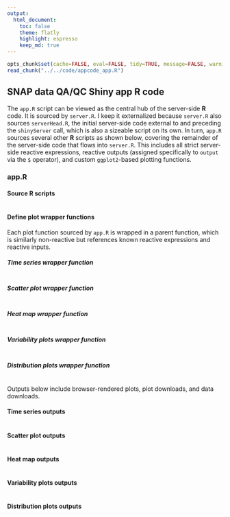 ```yaml
---
output:
  html_document:
    toc: false
    theme: flatly
    highlight: espresso
    keep_md: true
---
```


```r
opts_chunk$set(cache=FALSE, eval=FALSE, tidy=TRUE, message=FALSE, warning=FALSE)
read_chunk("../../code/appcode_app.R")
```

##
##
## SNAP data QA/QC Shiny app R code

The `app.R` script can be viewed as the central hub of the server-side **R** code.
It is sourced by `server.R`.
I keep it externalized because `server.R` also sources `serverHead.R`,
the initial server-side code external to and preceding the `shinyServer` call, which is also a sizeable script on its own.
In turn, `app.R` sources several other **R** scripts as shown below, covering the remainder of the server-side code that flows into `server.R`.
This includes all strict server-side reactive expressions, reactive outputs (assigned specifically to `output` via the `$` operator), and custom `ggplot2`-based plotting functions.

### app.R

#### Source R scripts

```r
```

#### Define plot wrapper functions

Each plot function sourced by `app.R` is wrapped in a parent function, which is similarly non-reactive but references known reactive expressions and reactive inputs.

##### Time series wrapper function

```r
```

##### Scatter plot wrapper function

```r
```

##### Heat map wrapper function

```r
```

##### Variability plots wrapper function

```r
```

##### Distribution plots wrapper function

```r
```

Outputs below include browser-rendered plots, plot downloads, and data downloads.

#### Time series outputs

```r
```

#### Scatter plot outputs

```r
```

#### Heat map outputs

```r
```

#### Variability plots outputs

```r
```

#### Distribution plots outputs

```r
```
